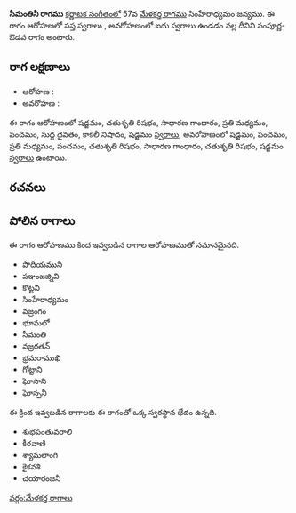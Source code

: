 {{Infobox ragam
	| name          	= సీమంతినీ
	| synonym	    	= 
	| mela          	= 
	| chakra        	= 
	| janaka        	= 
	| type          	= సంపూర్ణ-ఔడవ
	| arohanam      	= {{svaraC|S|R2|G2|M2|P|D1|N3|S'}} 
	| avarohanam    	= {{svaraC|S'|P|M2|P|R2|G2|R2|S}}
	| jeeva         	=
	| chhaya        	=
	| nyasa         	=
	| vishesha      	= 
	| equivalent  		= 
}}
{{కర్ణాటక సంగీత రాగాలు}}
'''సీమంతినీ రాగము''' [[కర్ణాటక సంగీతం]]లో 57వ [[మేళకర్త రాగము]] సింహేరాధ్యమం జన్యము.  ఈ రాగం ఆరోహణలో సప్త స్వరాలు , అవరోహణంలో ఐదు స్వరాలు ఉండడం వల్ల దీనిని సంపూర్ణ-ఔడవ రాగం అంటారు.


==రాగ లక్షణాలు==


* ఆరోహణ : {{svaraC|S|R2|G2|M2|P|D1|N3|S'}} 
* అవరోహణ : {{svaraC|S'|P|M2|P|R2|G2|R2|S}}

ఈ రాగం ఆరోహణంలో షడ్జమం, చతుశృతి రిషభం, సాధారణ గాంధారం, ప్రతి మధ్యమం, పంచమం, సుద్ద దైవతం, కాకలీ నిషాదం, షడ్జమం [[స్వరాలు]], అవరోహణంలో షడ్జమం, పంచమం, ప్రతి మధ్యమం, పంచమం, చతుశృతి రిషభం, సాధారణ గాంధారం, చతుశృతి రిషభం, షడ్జమం [[స్వరాలు]] ఉంటాయి.

==రచనలు==



==పోలిన రాగాలు==
ఈ రాగం ఆరోహణము కింద ఇవ్వబడిన రాగాల ఆరోహణముతో సమానమైనది.
* పొదియముని
* పఞంజజ్నివి
* కొట్టని
* సింహేరాధ్యమం
* వజ్రంగం
* భూమలో
* సీమంతి
* వజ్రరతన్
* భ్రమరాముఖి
* గోట్టాని
* ఘోసాని
* ఘోస్పనీ

ఈ క్రింద ఇవ్వబడిన రాగాలకు ఈ రాగంతో ఒక్క స్వరస్థాన భేదం ఉన్నది.
* శుభపంతువరాలి
* కీరవాణి
* శ్యామలాంగి
* కైకవశి
* చయారంజనీ



[[వర్గం:మేళకర్త రాగాలు]]